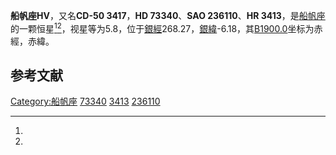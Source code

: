 {{Starbox begin
| name = 船帆座HV
}}
{{Starbox observe
| epoch = [[J2000.0|J2000.0]]
| constell = [[船帆座|船帆座]]<ref name=SIMBAD>{{cite web
 | url=http://simbad.u-strasbg.fr/simbad/sim-id?Ident=HR+3413
 | title =Pulsating variable Star
 | publisher=Centre de Données astronomiques de Strasbourg
 | work=SIMBAD
 | accessdate=2012-07-13}}</ref><ref name=DATA>{{cite web
 | url=http://vizier.u-strasbg.fr/viz-bin/VizieR-5?-out.add=.&-source=5050&-corr=PK=HR&-out.max=9999&HR=3413
 | title =VizieR Detailed Page
 | accessdate=2012-07-13}}</ref>
| 星官 = 
| ra = {{RA|8|35|52.1}}<ref name=SIMBAD /><ref name=DATA />
| dec = {{DEC|-50|58|12}}<ref name=SIMBAD /><ref name=DATA />
| appmag_v = 5.8<ref name=SIMBAD /><ref name=DATA />
}}
{{Starbox character
| class = B8Si<ref name=SIMBAD /><ref name=DATA />
| b-v = -0.13<ref name=SIMBAD /><ref name=DATA />
| u-b = -0.54<ref name=SIMBAD /><ref name=DATA />
| r-i = <ref name=SIMBAD /><ref name=DATA />
| variable = 
}}
{{Starbox astrometry
| radial_v = -0.54
| prop_mo_ra = 23
| parallax = 
| p_error = 
}}
{{Starbox catalog
| names =CD-50 3417，[[SAO星表|SAO]] 236110，[[HD星表|HD]] 73340，[[HR星表|HR]] 3413}}
{{Starbox reference |Simbad=HR+3413}}
{{Starbox end}}

'''船帆座HV'''，又名'''CD-50 3417'''，'''HD 73340'''、'''SAO 236110'''、'''HR 3413'''，是[[船帆座|船帆座]]的一颗恒星<ref name=SIMBAD /><ref name=DATA />，视星等为5.8，位于[[銀道座標系|銀經]]268.27，[[銀道座標系|銀緯]]-6.18，其[[B1900.0|B1900.0]]坐标为赤經{{RA|8|32|52.8}}，赤緯{{DEC|-50|-6.18|21}}。

== 参考文献 ==
{{reflist}}

{{star-stub}}

{{船帆座恒星}}
[[Category:船帆座|Category:船帆座]]
[[Category:HD和HDE天體|73340]]
[[Category:HR天體|3413]]
[[Category:SAO天體|236110]]